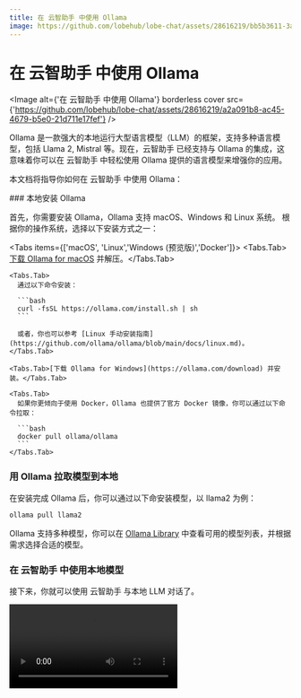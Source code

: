 ```yaml
---
title: 在 云智助手 中使用 Ollama
image: https://github.com/lobehub/lobe-chat/assets/28616219/bb5b3611-3aa8-4ec7-a6dc-f35a13b34d81
---
```


# 在 云智助手 中使用 Ollama

<Image alt={'在 云智助手 中使用 Ollama'} borderless cover src={'https://github.com/lobehub/lobe-chat/assets/28616219/a2a091b8-ac45-4679-b5e0-21d711e17fef'} />

Ollama 是一款强大的本地运行大型语言模型（LLM）的框架，支持多种语言模型，包括 Llama 2, Mistral 等。现在，云智助手 已经支持与 Ollama 的集成，这意味着你可以在 云智助手 中轻松使用 Ollama 提供的语言模型来增强你的应用。

本文档将指导你如何在 云智助手 中使用 Ollama：

<Steps>
  ### 本地安装 Ollama

  首先，你需要安装 Ollama，Ollama 支持 macOS、Windows 和 Linux 系统。 根据你的操作系统，选择以下安装方式之一：

  <Tabs items={['macOS', 'Linux','Windows (预览版)','Docker']}>
    <Tabs.Tab>[下载 Ollama for macOS](https://ollama.com/download) 并解压。</Tabs.Tab>

    <Tabs.Tab>
      通过以下命令安装：

      ```bash
      curl -fsSL https://ollama.com/install.sh | sh
      ```

      或者，你也可以参考 [Linux 手动安装指南](https://github.com/ollama/ollama/blob/main/docs/linux.md)。
    </Tabs.Tab>

    <Tabs.Tab>[下载 Ollama for Windows](https://ollama.com/download) 并安装。</Tabs.Tab>

    <Tabs.Tab>
      如果你更倾向于使用 Docker，Ollama 也提供了官方 Docker 镜像，你可以通过以下命令拉取：

      ```bash
      docker pull ollama/ollama
      ```
    </Tabs.Tab>
  </Tabs>

  ### 用 Ollama 拉取模型到本地

  在安装完成 Ollama 后，你可以通过以下命安装模型，以 llama2 为例：

  ```bash
  ollama pull llama2
  ```

  Ollama 支持多种模型，你可以在 [Ollama Library](https://ollama.com/library) 中查看可用的模型列表，并根据需求选择合适的模型。

  ### 在 云智助手 中使用本地模型

  接下来，你就可以使用 云智助手 与本地 LLM 对话了。

  <Video height={524} inStep src="https://github.com/lobehub/lobe-chat/assets/28616219/95828c11-0ae5-4dfa-84ed-854124e927a6" />

  <Callout type={'info'}>
    你可以前往 [与 Ollama 集成](/zh/self-hosting/examples/ollama) 了解如何部署 云智助手 ，以满足与 Ollama 的集成需求。
  </Callout>
</Steps>

## 自定义配置

你可以在 `设置` -> `语言模型` 中找到 Ollama 的配置选项，你可以在这里配置 Ollama 的代理、模型名称等。

<Image alt={'Ollama 服务商设置'} height={274} src={'https://github.com/lobehub/lobe-chat/assets/28616219/da0db930-78ce-4262-b648-2b9e43c565c3'} />
